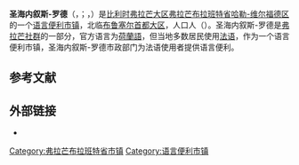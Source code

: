 {{noteTA|G1=比利时地名}}
{{Infobox Belgium municipality
|name=圣海内叙斯-罗德
|native_name= <small>{{native name|nl|Sint-Genesius-Rode}}<br>{{native name|fr|Rhode-Saint-Genèse}}</small>
|picture=Villa Dirickz, Sint-Genesius-Rode.jpg
|picture-legend=
|map=Sint-Genesius-Rode Flemish-Brabant Belgium Map.svg
|map-legend=圣海内叙斯-罗德在[[弗拉芒布拉班特省|弗拉芒布拉班特省]]的位置
|arms=Sint-Genesius-Rode wapen2.svg
|flag=Sint-Genesius-Rode vlag.svg
|arrondissement=[[哈勒-维尔福德区|哈勒-维尔福德区]]
|nis=23101
|pyramid-date=
|0-19=
|20-64=
|65=
|foreigners=
|foreigners-date=
|mayor=Pierre Rolin (IC-GB)
|majority=IC-GB, Engagement 1640
|postal-codes=1640
|telephone-area=02
|web=[http://www.sint-genesius-rode.be/ www.sint-genesius-rode.be]
|coordinates = {{coord|50|45|N|04|21|E|region:BE|display=inline,title}}
}}
'''圣海内叙斯-罗德'''（{{lang-nl|Sint-Genesius-Rode}}，{{IPA-nl|sɪnt xeːˌneːzijʏs ˈroːdə|-|Nl-Sint-Genesius-Rode.ogg}}；{{lang-fr|Rhode-Saint-Genèse}}，{{IPA-fr|ʁɔd sɛ̃ ʒənɛz|-|LL-Q150 (fra)-Madehub-Rhode-Saint-Genèse.wav}}）是[[比利时|比利时]][[弗拉芒大区|弗拉芒大区]][[弗拉芒布拉班特省|弗拉芒布拉班特省]][[哈勒-维尔福德区|哈勒-维尔福德区]]的一个[[语言便利市镇|语言便利]][[市镇_(比利时)|市镇]]，北临[[布鲁塞尔首都大区|布鲁塞尔首都大区]]，人口{{wikidata|property|normal+|P1082}}人（{{wikidata|qualifier|P1082|P585}}）。圣海内叙斯-罗德是[[弗拉芒社群|弗拉芒社群]]的一部分，官方语言为[[荷蘭語|荷蘭語]]，但当地多数居民使用[[法语|法语]]，作为一个语言便利市镇，圣海内叙斯-罗德市政部门为法语使用者提供语言便利。

== 参考文献 ==
{{Reflist}}

==外部链接==
* {{Commons category-inline|Sint-Genesius-Rode}}

{{弗拉芒布拉班特省市镇}}
{{Authority control}}
{{DEFAULTSORT:Sint-Genesius-Rode}}
[[Category:弗拉芒布拉班特省市镇|Category:弗拉芒布拉班特省市镇]]
[[Category:语言便利市镇|Category:语言便利市镇]]
{{FlemishBrabant-geo-stub}}